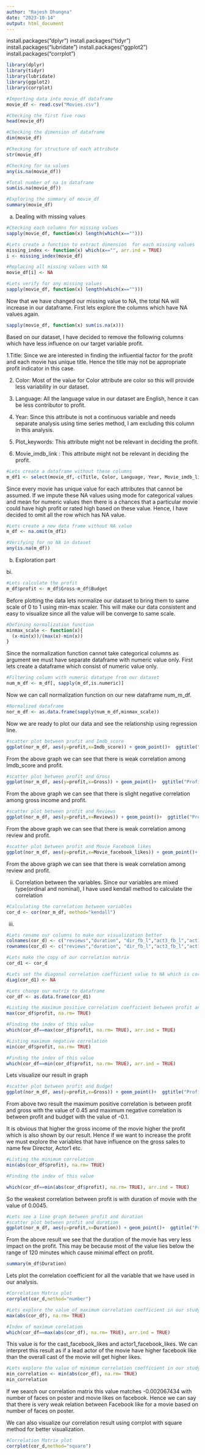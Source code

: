 ---
author: "Rajesh Dhungna"
date: "2023-10-14"
output: html_document
---

install.packages("dplyr")
install.packages("tidyr")
install.packages("lubridate")
install.packages("ggplot2")
install.packages("corrplot")

```{r}
library(dplyr)
library(tidyr)
library(lubridate)
library(ggplot2)
library(corrplot)
```

```{r}
#Importing data into movie_df dataframe 
movie_df <- read.csv("Movies.csv")
```


```{r}
#Checking the first five rows
head(movie_df)
```
```{r}
#Checking the dimension of dataframe
dim(movie_df)
```

```{r}
#Checking for structure of each attribute
str(movie_df)

```


```{r}
#Checking for na values
any(is.na(movie_df))
```

```{r}
#Total number of na in dataframe
sum(is.na(movie_df))
```


```{r}
#Exploring the summary of movie_df
summary(movie_df)
```

a. Dealing with missing values
```{r}
#Checking each columns for missing values
sapply(movie_df, function(x) length(which(x=="")))
```


```{r}
#Lets create a function to extract dimension  for each missing values
missing_index <- function(x) which(x=="", arr.ind = TRUE)
i <- missing_index(movie_df)
```


```{r}
#Replacing all missing values with NA
movie_df[i] <- NA
```

```{r}
#Lets verify for any missing values
sapply(movie_df, function(x) length(which(x=="")))
```

Now that we have changed our missing value to NA, the total NA will increase in our dataframe. First lets explore the columns which have NA values again. 
```{r}
sapply(movie_df, function(x) sum(is.na(x)))
```
 

Based on our dataset, I have decided to remove the following columns which have less influence on our target variable profit. 

1.Title: Since we are interested in finding the influential factor for the profit and each movie has unique title. Hence the title may not be appropriate profit indicator in this case.


2. Color: Most of the value for Color attribute are color so this will provide less variability in our dataset.

3. Language: All the language value in our dataset are English, hence it can be less contributor to profit.


4. Year: Since this attribute is not a continuous variable and needs separate analysis using time series method, I am excluding this column in this analysis.

5. Plot_keywords: This attribute might not be relevant in deciding the profit.

6. Movie_imdb_link : This attribute might not be relevant in deciding the profit.




```{r}
#Lets create a dataframe without these columns
m_df1 <- select(movie_df,-c(Title, Color, Language, Year, Movie_imdb_link,Plot_keywords ))
```



Since every movie has unique value for each attributes that cannot be assumed. If we impute these NA values using mode for categorical values and mean for numeric values then there is a chances that a particular movie could have high profit or rated high based on these value. Hence, I have decided to omit all the row which has NA value.

```{r}
#Lets create a new data frame without NA value
m_df <- na.omit(m_df1)
```


```{r}
#Verifying for no NA in dataset
any(is.na(m_df))
```


b. Exploration part
 
bi.
```{r}
#Lets calculate the profit
m_df$profit <- m_df$Gross-m_df$Budget
```


Before plotting the data lets normalize our dataset to bring them to same scale of 0 to 1 using min-max scaler. This will make our data consistent and easy to visualize since all the value will be converge to same scale. 

```{r}
#Defining normalization function
minmax_scale <- function(x){
  (x-min(x))/(max(x)-min(x))
}
```

Since the normalization function cannot take categorical columns as argument we must have separate dataframe with numeric value only. First lets create a dataframe which consist of numeric value only.


```{r}
#Filtering column with numeric datatype from our dataset
num_m_df <- m_df[, sapply(m_df,is.numeric)]
```


Now we can call normalization function on our new dataframe num_m_df.
```{r}
#Normalized dataframe 
nor_m_df <- as.data.frame(sapply(num_m_df,minmax_scale))
```


Now we are ready to plot our data and see the relationship using regression line. 
```{r}
#scatter plot between profit and Imdb_score
ggplot(nor_m_df, aes(y=profit,x=Imdb_score)) + geom_point()+  ggtitle("Profit by IMDB Score") + geom_smooth(method=lm,  linetype="dashed", color="darkred", fill="blue")
```

From the above graph we can see that there is weak correlation among Imdb_score and profit. 



```{r}
#scatter plot between profit and Gross
ggplot(nor_m_df, aes(y=profit,x=Gross)) + geom_point()+  ggtitle("Profit by Gross Income") + geom_smooth(method=lm,  linetype="dashed", color="darkred", fill="blue")

```

From the above graph we can see that there is slight negative correlation among gross income and profit.


```{r}
#scatter plot between profit and Reviews
ggplot(nor_m_df, aes(y=profit,x=Reviews)) + geom_point()+  ggtitle("Profit by Reviews") + geom_smooth(method=lm,  linetype="dashed", color="darkred", fill="blue")
```

From the above graph we can see that there is weak correlation among review and profit.



```{r}
#scatter plot between profit and Movie Facebook likes
ggplot(nor_m_df, aes(y=profit,x=Movie_facebook_likes)) + geom_point()+  ggtitle("Profit by Movie Facebook likes") + geom_smooth(method=lm,  linetype="dashed", color="darkred", fill="blue")
```

From the above graph we can see that there is weak correlation among review and profit.







ii. Correlation between the variables.
Since our variables are mixed type(ordinal and nominal), I have used kendall method to calculate the correlation

```{r}
#Calculating the correlation between variables
cor_d <- cor(nor_m_df, method="kendall")

```



iii.

```{r}
#Lets rename our columns to make our visualization better
colnames(cor_d) <- c("reviews","duration", "dir_fb_l","act3_fb_l","act1_fb_l","gross","votes","cast_fb_l","p_face_no","budget","act2_fb_l","imdb_scr","asp_r","m_fb_l","profit")
rownames(cor_d) <- c("reviews","duration", "dir_fb_l","act3_fb_l","act1_fb_l","gross","votes","cast_fb_l","p_face_no","budget","act2_fb_l","imdb_scr","asp_r","m_fb_l","profit")
```


```{r}
#Lets make the copy of our correlation matrix
cor_d1 <- cor_d
```


```{r}
#Lets set the diagonal correlation coefficient value to NA which is correlation with self.
diag(cor_d1) <- NA

```


```{r}
#Lets change our matrix to dataframe
cor_df <- as.data.frame(cor_d1)
```



```{r}
#Listing the maximum positive correlation coefficient between profit and other variable
max(cor_df$profit, na.rm= TRUE)
```
```{r}
#Finding the index of this value
which(cor_df==max(cor_df$profit, na.rm= TRUE), arr.ind = TRUE)
```


```{r}
#Listing maximum negative correlation
min(cor_df$profit, na.rm= TRUE)
```

```{r}
#Finding the index of this value
which(cor_df==min(cor_df$profit, na.rm= TRUE), arr.ind = TRUE)
```



Lets visualize our result in graph
```{r}
#scatter plot between profit and Budget
ggplot(nor_m_df, aes(y=profit,x=Gross)) + geom_point()+  ggtitle("Profit by Gross") + geom_smooth(method=lm,  linetype="dashed", color="darkred", fill="blue")
```



From above two result the maximum positive correlation is between profit and gross with the value of 0.45 and maximum negative correlation is between profit and budget with the value of -0.1. 

It is obvious that higher the gross income of the movie higher the profit which is also shown by our result. Hence if we want to increase the profit we must explore the variables that have influence on the gross sales to name few Director, Actor1 etc. 


```{r}
#Listing the minimum correlation
min(abs(cor_df$profit), na.rm= TRUE)

```

```{r}
#Finding the index of this value

which(cor_df==min(abs(cor_df$profit), na.rm= TRUE), arr.ind = TRUE)
```

So the weakest correlation between profit is with duration of movie with the value of 0.0045.


```{r}
#Lets see a line graph between profit and duration
#scatter plot between profit and duration
ggplot(nor_m_df, aes(y=profit,x=Duration)) + geom_point()+  ggtitle("Profit by Duration") + geom_smooth(method=lm,  linetype="dashed", color="darkred", fill="blue")
```


From the above result we see that the duration of the movie has very less impact on the profit. This may be because most of the value lies below the range of 120 minutes which cause minimal effect on profit.

```{r}
summary(m_df$Duration)
```


Lets plot the correlation coefficient for all the variable that we have used in our analysis. 
```{r}
#Correlation Matrix plot
corrplot(cor_d,method="number")
```




```{r}
#Lets explore the value of maximum correlation coefficient in our study
max(abs(cor_df), na.rm= TRUE)
```
```{r}
#Index of maximum corelation
which(cor_df==max(abs(cor_df), na.rm= TRUE), arr.ind = TRUE)
```

This value is for the cast_facebook_likes and actor1_facebook_likes. We can interpret this result as if a lead actor of the movie have higher facebook like than the overall cast of the movie will get higher likes. 


```{r}
#Lets explore the value of minimum correlation coefficient in our study
min_correlation <- min(abs(cor_df), na.rm= TRUE)
min_correlation
```

If we search our correlation matrix this value matches -0.002067434 with number of faces on poster and movie likes on facebook. Hence we can say that there is very weak relation between Facebook like for a movie based on number of faces on poster. 


We can also visualize our correlation result using corrplot with square method for better visualization. 
```{r}
#Correlation Matrix plot
corrplot(cor_d,method="square")
```

